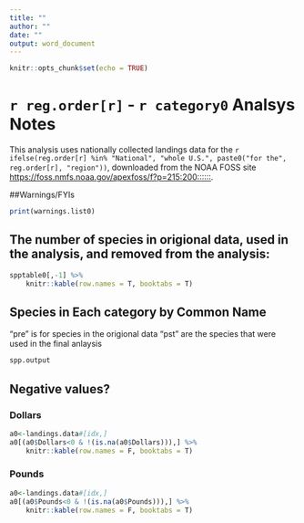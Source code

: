 ```yaml
---
title: ""
author: ""
date: ""
output: word_document
---
```

  
```r
knitr::opts_chunk$set(echo = TRUE)
```


# `r reg.order[r]` - `r category0 ` Analsys Notes

This analysis uses nationally collected landings data for the `r ifelse(reg.order[r] %in% "National", "whole U.S.", paste0("for the", reg.order[r], "region")) `, downloaded from the NOAA FOSS site <https://foss.nmfs.noaa.gov/apexfoss/f?p=215:200::::::>. 

##Warnings/FYIs

```r
print(warnings.list0)
```

## The number of species in origional data, used in the analysis, and removed from the analysis: 
```r
spptable0[,-1] %>%
    knitr::kable(row.names = T, booktabs = T)
```

## Species in Each category by Common Name

"pre" is for species in the origional data
"pst" are the species that were used in the final anlaysis
```r
spp.output
```

## Negative values?

### Dollars

```r
a0<-landings.data#[idx,]
a0[(a0$Dollars<0 & !(is.na(a0$Dollars))),] %>%
    knitr::kable(row.names = F, booktabs = T)
```

### Pounds

```r
a0<-landings.data#[idx,]
a0[(a0$Pounds<0 & !(is.na(a0$Pounds))),] %>%
    knitr::kable(row.names = F, booktabs = T)
```


